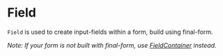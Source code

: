 
<Meta title="Docs/Form/Components/Field" />

# Field

`Field` is used to create input-fields within a form, build using final-form.

_Note: If your form is not built with final-form, use [FieldContainer](/docs/docs-form-components-fieldcontainer--page) instead._

<Canvas>
    <Story id="stories-form-components--field" />
</Canvas>
